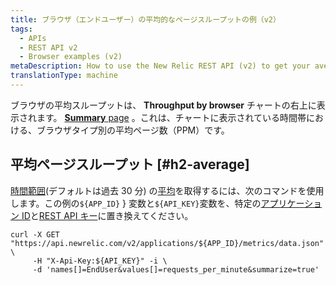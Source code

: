 ```yaml
---
title: ブラウザ（エンドユーザー）の平均的なページスループットの例（v2）
tags:
  - APIs
  - REST API v2
  - Browser examples (v2)
metaDescription: How to use the New Relic REST API (v2) to get your average browser page throughput time.
translationType: machine
---
```


ブラウザの平均スループットは、 **Throughput by browser** チャートの右上に表示されます。 [**Summary** page](/docs/browser/new-relic-browser/getting-started/browser-overview-website-performance-glance#viewing) 。これは、チャートに表示されている時間帯における、ブラウザタイプ別の平均ページ数（PPM）です。

## 平均ページスループット [#h2-average]

[時間範囲](/docs/apm/apis/requirements/specifying-time-range-api-v2)(デフォルトは過去 30 分) の[平均](/docs/apm/apis/requirements/calculating-average-metric-values-summarize)を取得するには、次のコマンドを使用します。この例の`${APP_ID}` } 変数と`${API_KEY}`変数を、特定の[アプリケーション ID](/docs/apm/apis/requirements/identification-code)と[REST API キー](/docs/apis/rest-api-v2/requirements/rest-api-key#viewing)に置き換えてください。

```
curl -X GET "https://api.newrelic.com/v2/applications/${APP_ID}/metrics/data.json" \
     -H "X-Api-Key:${API_KEY}" -i \
     -d 'names[]=EndUser&values[]=requests_per_minute&summarize=true'
```
